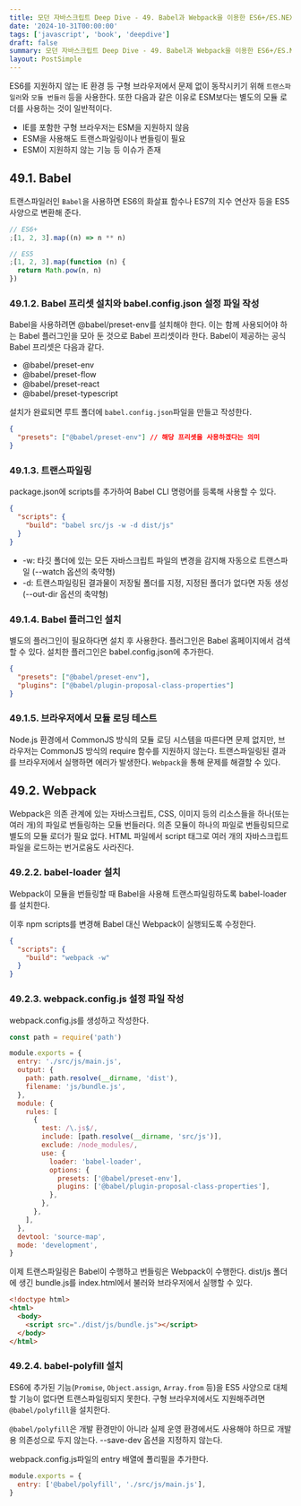 ```yaml
---
title: 모던 자바스크립트 Deep Dive - 49. Babel과 Webpack을 이용한 ES6+/ES.NEXT 개발 환경 구축
date: '2024-10-31T00:00:00'
tags: ['javascript', 'book', 'deepdive']
draft: false
summary: 모던 자바스크립트 Deep Dive - 49. Babel과 Webpack을 이용한 ES6+/ES.NEXT 개발 환경 구축
layout: PostSimple
---
```


ES6를 지원하지 않는 IE 환경 등 구형 브라우저에서 문제 없이 동작시키기 위해 `트랜스파일러`와 `모듈 번들러` 등을 사용한다. 또한 다음과 같은 이유로 ESM보다는 별도의 모듈 로더를 사용하는 것이 일반적이다.

- IE를 포함한 구형 브라우저는 ESM을 지원하지 않음
- ESM을 사용해도 트랜스파일링이나 번들링이 필요
- ESM이 지원하지 않는 기능 등 이슈가 존재

## 49.1. Babel

트랜스파일러인 `Babel`을 사용하면 ES6의 화살표 함수나 ES7의 지수 연산자 등을 ES5 사양으로 변환해 준다.

```js
// ES6+
;[1, 2, 3].map((n) => n ** n)

// ES5
;[1, 2, 3].map(function (n) {
  return Math.pow(n, n)
})
```

### 49.1.2. Babel 프리셋 설치와 babel.config.json 설정 파일 작성

Babel을 사용하려면 @babel/preset-env를 설치해야 한다. 이는 함께 사용되어야 하는 Babel 플러그인을 모아 둔 것으로 Babel 프리셋이라 한다. Babel이 제공하는 공식 Babel 프리셋은 다음과 같다.

- @babel/preset-env
- @babel/preset-flow
- @babel/preset-react
- @babel/preset-typescript

설치가 완료되면 루트 폴더에 `babel.config.json`파일을 만들고 작성한다.

```json
{
  "presets": ["@babel/preset-env"] // 해당 프리셋을 사용하겠다는 의미
}
```

### 49.1.3. 트랜스파일링

package.json에 scripts를 추가하여 Babel CLI 명령어를 등록해 사용할 수 있다.

```json
{
  "scripts": {
    "build": "babel src/js -w -d dist/js"
  }
}
```

- -w: 타깃 폴더에 있는 모든 자바스크립트 파일의 변경을 감지해 자동으로 트랜스파일 (--watch 옵션의 축약형)
- -d: 트랜스파일링된 결과물이 저장될 폴더를 지정, 지정된 폴더가 없다면 자동 생성 (--out-dir 옵션의 축약형)

### 49.1.4. Babel 플러그인 설치

별도의 플러그인이 필요하다면 설치 후 사용한다. 플러그인은 Babel 홈페이지에서 검색할 수 있다. 설치한 플러그인은 babel.config.json에 추가한다.

```json
{
  "presets": ["@babel/preset-env"],
  "plugins": ["@babel/plugin-proposal-class-properties"]
}
```

### 49.1.5. 브라우저에서 모듈 로딩 테스트

Node.js 환경에서 CommonJS 방식의 모듈 로딩 시스템을 따른다면 문제 없지만, 브라우저는 CommonJS 방식의 require 함수를 지원하지 않는다. 트랜스파일링된 결과를 브라우저에서 실행하면 에러가 발생한다. `Webpack`을 통해 문제를 해결할 수 있다.

## 49.2. Webpack

Webpack은 의존 관계에 있는 자바스크립트, CSS, 이미지 등의 리소스들을 하나(또는 여러 개)의 파일로 번들링하는 모듈 번들러다. 의존 모듈이 하나의 파일로 번들링되므로 별도의 모듈 로더가 필요 없다. HTML 파일에서 script 태그로 여러 개의 자바스크립트 파일을 로드하는 번거로움도 사라진다.

### 49.2.2. babel-loader 설치

Webpack이 모듈을 번들링할 때 Babel을 사용해 트랜스파일링하도록 babel-loader를 설치한다.

이후 npm scripts를 변경해 Babel 대신 Webpack이 실행되도록 수정한다.

```json
{
  "scripts": {
    "build": "webpack -w"
  }
}
```

### 49.2.3. webpack.config.js 설정 파일 작성

webpack.config.js를 생성하고 작성한다.

```js
const path = require('path')

module.exports = {
  entry: './src/js/main.js',
  output: {
    path: path.resolve(__dirname, 'dist'),
    filename: 'js/bundle.js',
  },
  module: {
    rules: [
      {
        test: /\.js$/,
        include: [path.resolve(__dirname, 'src/js')],
        exclude: /node_modules/,
        use: {
          loader: 'babel-loader',
          options: {
            presets: ['@babel/preset-env'],
            plugins: ['@babel/plugin-proposal-class-properties'],
          },
        },
      },
    ],
  },
  devtool: 'source-map',
  mode: 'development',
}
```

이제 트랜스파일링은 Babel이 수행하고 번들링은 Webpack이 수행한다. dist/js 폴더에 생긴 bundle.js를 index.html에서 불러와 브라우저에서 실행할 수 있다.

```html
<!doctype html>
<html>
  <body>
    <script src="./dist/js/bundle.js"></script>
  </body>
</html>
```

### 49.2.4. babel-polyfill 설치

ES6에 추가된 기능(`Promise`, `Object.assign`, `Array.from` 등)을 ES5 사양으로 대체할 기능이 없다면 트랜스파일링되지 못한다. 구형 브라우저에서도 지원해주려면 `@babel/polyfill`을 설치한다.

`@babel/polyfill`은 개발 환경만이 아니라 실제 운영 환경에서도 사용해야 하므로 개발용 의존성으로 두지 않는다. --save-dev 옵션을 지정하지 않는다.

webpack.config.js파일의 entry 배열에 폴리필을 추가한다.

```js
module.exports = {
  entry: ['@babel/polyfill', './src/js/main.js'],
}
```

